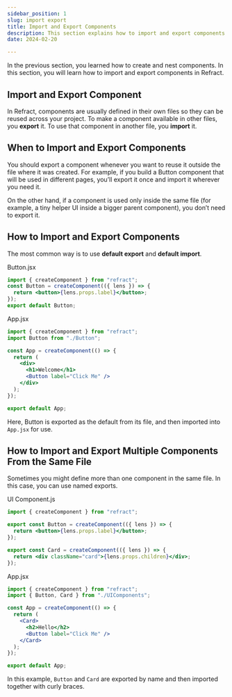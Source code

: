 ```yaml
---
sidebar_position: 1
slug: import export 
title: Import and Export Components
description: This section explains how to import and export components
date: 2024-02-20

---
```


In the previous section, you learned how to create and nest components. In this section, you will learn how to import and export components in Refract.

## Import and Export Component

In Refract, components are usually defined in their own files so they can be reused across your project. To make a component available in other files, you **export** it. To use that component in another file, you **import** it.


## When to Import and Export Components

You should export a component whenever you want to reuse it outside the file where it was created. For example, if you build a Button component that will be used in different pages, you’ll export it once and import it wherever you need it.

On the other hand, if a component is used only inside the same file (for example, a tiny helper UI inside a bigger parent component), you don’t need to export it.

## How to Import and Export Components

The most common way is to use **default export** and **default import**.

Button.jsx
``` jsx showLineNumbers
import { createComponent } from "refract";
const Button = createComponent(({ lens }) => {
  return <button>{lens.props.label}</button>;
});
export default Button;

```

App.jsx

``` jsx showLineNumbers
import { createComponent } from "refract";
import Button from "./Button";

const App = createComponent(() => {
  return (
    <div>
      <h1>Welcome</h1>
      <Button label="Click Me" />
    </div>
  );
});

export default App;
```
Here, Button is exported as the default from its file, and then imported into `App.jsx` for use.

## How to Import and Export Multiple Components From the Same File

Sometimes you might define more than one component in the same file. In this case, you can use named exports.

UI Component.js

``` jsx showLineNumbers
import { createComponent } from "refract";

export const Button = createComponent(({ lens }) => {
  return <button>{lens.props.label}</button>;
});

export const Card = createComponent(({ lens }) => {
  return <div className="card">{lens.props.children}</div>;
});
```

App.jsx

``` jsx showLineNumbers
import { createComponent } from "refract";
import { Button, Card } from "./UIComponents";

const App = createComponent(() => {
  return (
    <Card>
      <h2>Hello</h2>
      <Button label="Click Me" />
    </Card>
  );
});

export default App;
```
In this example, `Button` and `Card` are exported by name and then imported together with curly braces.
